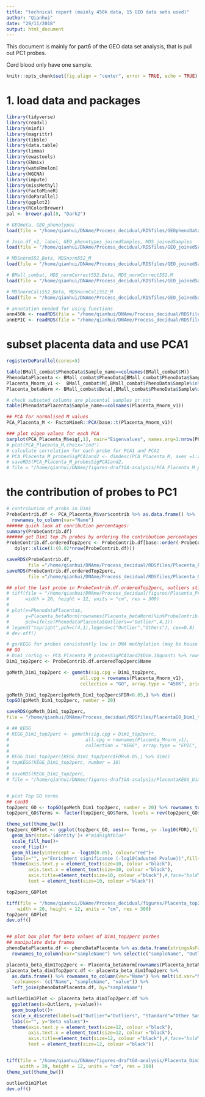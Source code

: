 ```yaml
---
title: "technical report (mainly 450k data, 15 GEO data sets used)"
author: "Qianhui"
date: "29/11/2018"
output: html_document
---
```


This document is mainly for part6 of the GEO data set analysis, that is pull out PC1 probes.

Cord blood only have one sample.


```r
knitr::opts_chunk$set(fig.align = "center", error = TRUE, echo = TRUE) # fig.width = 7, 
```


# 1. load data and packages
```r

library(tidyverse)
library(readxl)
library(minfi)
library(magrittr)
library(tibble)
library(data.table)
library(limma)
library(ewastools)
library(ENmix)
library(wateRmelon)
library(WGCNA)
library(impute)
library(missMethyl)
library(FactoMineR)
library(doParallel)
library(ggplot2)
library(RColorBrewer)
pal <- brewer.pal(8, "Dark2")

# GEOmeta, GEO_phenotypes
load(file = "/home/qianhui/DNAme/Process_decidual/RDSfiles/GEOphenoDataAll.RData")

# Join.df_v2, label, GEO_phenotypes_joinedSamples, MDS_joinedSamples
load(file = "/home/qianhui/DNAme/Process_decidual/RDSfiles/GEO_joinedSamples552_Beta_MDS.RData")

# MDSnorm552_Beta, MDSnorm552_M
load(file = "/home/qianhui/DNAme/Process_decidual/RDSfiles/GEO_joinedSamplesNormalised552_BetaM_MDS.RData")

# BMall_combat, MDS_normCorrect552.Beta, MDS_normCorrect552.M
load(file = "/home/qianhui/DNAme/Process_decidual/RDSfiles/GEO_joinedSamples_NormBatchCorrect552_BetaM_MDS.RData")

# MDSnormCali552_Beta, MDSnormCali552_M
load(file = "/home/qianhui/DNAme/Process_decidual/RDSfiles/GEO_joinedSamplesNormalisedCalibrated552_BetaM_MDS.RData")

# annotation needed for using functions
ann450k <- readRDS(file = "/home/qianhui/DNAme/Process_decidual/RDSfiles/ann450k_GEO15sets.rds")
annEPIC <- readRDS(file = "/home/qianhui/DNAme/Process_decidual/RDSfiles/annEPIC_GEO15sets.rds")

```


# subset placenta data and use PCA1
```r
registerDoParallel(cores=5)

table(BMall_combat$PhenoData$Sample_name==colnames(BMall_combat$M))
PhenodataPlacenta <- BMall_combat$PhenoData[BMall_combat$PhenoData$Sample%in%"Placenta",]
Placenta_Mnorm_v1 <-  BMall_combat$M[,BMall_combat$PhenoData$Sample%in%"Placenta"]
Placenta_betaNorm <- BMall_combat$Beta[,BMall_combat$PhenoData$Sample%in%"Placenta"]

# check subseted columns are placental samples or not
table(PhenodataPlacenta$Sample_name==colnames(Placenta_Mnorm_v1))

## PCA for normalised M values
PCA_Placenta_M <- FactoMineR::PCA(base::t(Placenta_Mnorm_v1))

### plot eigen values for each PCA
barplot(PCA_Placenta_M$eig[,1], main="Eigenvalues", names.arg=1:nrow(PCA_Placenta_M$eig))
# plot(PCA_Placenta_M,choix="ind")
# calculate correlation for each probe for PCA1 and PCA2
# PCA_Placenta_M_probesSigPCA1and2 <- dimdesc(PCA_Placenta_M, axes =1:2, proba = 0.01)#444312/614861
# saveRDS(PCA_Placenta_M_probesSigPCA1and2, 
# file = "/home/qianhui/DNAme/figures-draftGA-analysis/PCA_Placenta_M_probesCorSigPCA1and2.rds")

```


# the contribution of probes to PC1
```r
# contribution of probs in Dim1
ProbeContrib.df <- PCA_Placenta_M$var$contrib %>% as.data.frame() %>% 
  rownames_to_column(var="Name")
###### quick look at conribution percentages:
summary(ProbeContrib.df)
###### get Dim1 top 2% probes by ordering the contribution percentages of Dim1
ProbeContrib.df.orderedTop2perc <- ProbeContrib.df[base::order(-ProbeContrib.df$Dim.1),] %>% 
   dplyr::slice(1:(0.02*nrow(ProbeContrib.df)))

saveRDS(ProbeContrib.df, 
        file ="/home/qianhui/DNAme/Process_decidual/RDSfiles/Placenta_ProbeContrib.df.rds")
saveRDS(ProbeContrib.df.orderedTop2perc, 
        file ="/home/qianhui/DNAme/Process_decidual/RDSfiles/Placenta_Dim1_top2perc_forOutlierAnalysis.rds")

## plot the last probe in ProbeContrib.df.orderedTop2perc, outliers still have higher DNA meth
# tiff(file = "/home/qianhui/DNAme/Process_decidual/figures/Placenta_ProbeContriTop2perc_egProbe.tiff",
#      width = 20, height = 12, units = "cm", res = 300)
# 
# plot(x=PhenodataPlacenta$, 
#      y=Placenta_betaNorm[rownames(Placenta_betaNorm)%in%ProbeContrib.df.orderedTop2perc$Name[5799],],
#      pch=ifelse(PhenodataPlacenta$Outliers=="Outlier",4,1))
# legend("topright",pch=c(4,1),legend=c("Outlier","Others"), cex=0.8)
# dev.off()

# go/KEGG for probes consistently low in DNA methylation (may be house keeping genes)====
## GO
# Dim1_corSig <- PCA_Placenta_M_probesSigPCA1and2$Dim.1$quanti %>% rownames() #%>% head(5000)
Dim1_top2perc <- ProbeContrib.df.orderedTop2perc$Name

goMeth_Dim1_top2perc <- gometh(sig.cpg = Dim1_top2perc,
                           all.cpg = rownames(Placenta_Mnorm_v1),
                           collection = "GO", array.type = "450K", prior.prob = TRUE, ann=ann450k)

goMeth_Dim1_top2perc[goMeth_Dim1_top2perc$FDR<0.05,] %>% dim()
topGO(goMeth_Dim1_top2perc, number = 20)

saveRDS(goMeth_Dim1_top2perc, 
file = "/home/qianhui/DNAme/Process_decidual/RDSfiles/PlacentaGO_Dim1_top2perc_forOutlierAnalysis.rds")

# ## KEGG
# KEGG_Dim1_top2perc <- gometh(sig.cpg = Dim1_top2perc,
#                            all.cpg = rownames(Placenta_Mnorm_v1),
#                            collection = "KEGG", array.type = "EPIC", prior.prob = TRUE, ann=ann850k)
# 
# KEGG_Dim1_top2perc[KEGG_Dim1_top2perc$FDR<0.05,] %>% dim()
# topKEGG(KEGG_Dim1_top2perc, number = 10)
# 
# saveRDS(KEGG_Dim1_top2perc, 
# file = "/home/qianhui/DNAme/figures-draftGA-analysis/PlacentaKEGG_Dim1_top2perc_forOutlierAnalysis.rds")


# plot Top GO terms
## con30
top2perc_GO <- topGO(goMeth_Dim1_top2perc, number = 20) %>% rownames_to_column(var="GO_ID")
top2perc_GO$Terms <- factor(top2perc_GO$Term, levels = rev(top2perc_GO$Term))

theme_set(theme_bw())
top2perc_GOPlot <- ggplot(top2perc_GO, aes(x= Terms, y= -log10(FDR),fill=Ont)) + 
  geom_bar(stat='identity')+ #"midnightblue"
  scale_fill_hue()+
  coord_flip()+
  geom_hline(yintercept = -log10(0.05), colour="red")+
  labs(x="", y="Enrichment significance (-log10(adusted Pvalue))",fill="GO categories")+
  theme(axis.text.y = element_text(size=10, colour ="black"),
        axis.text.x = element_text(size=10, colour ="black"),
        axis.title=element_text(size=10, colour ="black"),#,face="bold"
        text = element_text(size=10, colour ="black"))

top2perc_GOPlot

tiff(file = "/home/qianhui/DNAme/Process_decidual/figures/Placenta_top2perc_GOPlot_ForOutlier.tiff",
    width = 20, height = 12, units = "cm", res = 300)
top2perc_GOPlot
dev.off()


## plot box plot for beta values of Dim1_top2perc porbes
## manipulate data frames
phenoDataPlacenta.df <- phenoDataPlacenta %>% as.data.frame(stringsAsFactors=FALSE) %>%
  rownames_to_column(var="sampleName") %>% select(c("sampleName", "Outliers"))

placenta_beta_dim1Top2perc <- Placenta_betaNorm[rownames(Placenta_betaNorm)%in%Dim1_top2perc,]
placenta_beta_dim1Top2perc.df <- placenta_beta_dim1Top2perc %>% 
  as.data.frame() %>% rownames_to_column(var="Name") %>% melt(id.var="Name") %>% 
  `colnames<-`(c("Name", "sampleName", "value")) %>% 
  left_join(phenoDataPlacenta.df, by="sampleName")

outlierDim1Plot <- placenta_beta_dim1Top2perc.df %>% 
  ggplot(aes(x=Outliers, y=value))+
  geom_boxplot()+
  scale_x_discrete(labels=c("Outlier"="Outliers", "Standard"="Other Samples"))+
  labs(x="", y="Beta values")+
  theme(axis.text.y = element_text(size=12, colour ="black"),
        axis.text.x = element_text(size=12, colour ="black"),
        axis.title=element_text(size=12, colour ="black"),#,face="bold"
        text = element_text(size=12, colour ="black"))


tiff(file = "/home/qianhui/DNAme/figures-draftGA-analysis/Placenta_Dim1top2percProbePlot_ForOutlier.tiff",
     width = 20, height = 12, units = "cm", res = 300)
theme_set(theme_bw())

outlierDim1Plot
dev.off()



```







